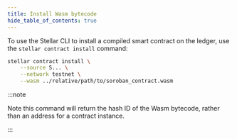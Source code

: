```yaml
---
title: Install Wasm bytecode
hide_table_of_contents: true
---
```


To use the Stellar CLI to install a compiled smart contract on the ledger, use the `stellar contract install` command:

```bash
stellar contract install \
    --source S... \
    --network testnet \
    --wasm ../relative/path/to/soroban_contract.wasm
```

:::note

Note this command will return the hash ID of the Wasm bytecode, rather than an address for a contract instance.

:::
